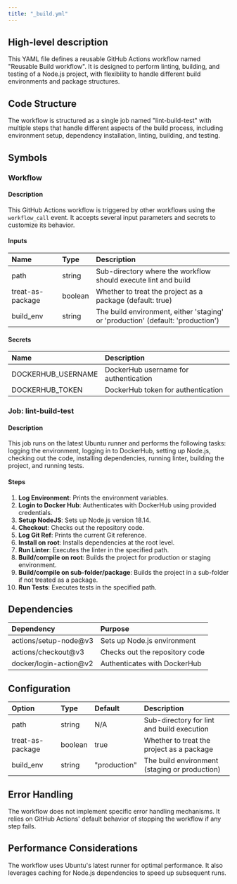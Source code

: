```yaml
---
title: "_build.yml"
---
```


## High-level description
This YAML file defines a reusable GitHub Actions workflow named "Reusable Build workflow". It is designed to perform linting, building, and testing of a Node.js project, with flexibility to handle different build environments and package structures.

## Code Structure
The workflow is structured as a single job named "lint-build-test" with multiple steps that handle different aspects of the build process, including environment setup, dependency installation, linting, building, and testing.

## Symbols

### Workflow
#### Description
This GitHub Actions workflow is triggered by other workflows using the `workflow_call` event. It accepts several input parameters and secrets to customize its behavior.

#### Inputs
| Name | Type | Description |
|:-----|:-----|:------------|
| path | string | Sub-directory where the workflow should execute lint and build |
| treat-as-package | boolean | Whether to treat the project as a package (default: true) |
| build_env | string | The build environment, either 'staging' or 'production' (default: 'production') |

#### Secrets
| Name | Description |
|:-----|:------------|
| DOCKERHUB_USERNAME | DockerHub username for authentication |
| DOCKERHUB_TOKEN | DockerHub token for authentication |

### Job: lint-build-test
#### Description
This job runs on the latest Ubuntu runner and performs the following tasks: logging the environment, logging in to DockerHub, setting up Node.js, checking out the code, installing dependencies, running linter, building the project, and running tests.

#### Steps
1. **Log Environment**: Prints the environment variables.
2. **Login to Docker Hub**: Authenticates with DockerHub using provided credentials.
3. **Setup NodeJS**: Sets up Node.js version 18.14.
4. **Checkout**: Checks out the repository code.
5. **Log Git Ref**: Prints the current Git reference.
6. **Install on root**: Installs dependencies at the root level.
7. **Run Linter**: Executes the linter in the specified path.
8. **Build/compile on root**: Builds the project for production or staging environment.
9. **Build/compile on sub-folder/package**: Builds the project in a sub-folder if not treated as a package.
10. **Run Tests**: Executes tests in the specified path.

## Dependencies
| Dependency | Purpose |
|:-----------|:--------|
| actions/setup-node@v3 | Sets up Node.js environment |
| actions/checkout@v3 | Checks out the repository code |
| docker/login-action@v2 | Authenticates with DockerHub |

## Configuration
| Option | Type | Default | Description |
|:-------|:-----|:--------|:------------|
| path | string | N/A | Sub-directory for lint and build execution |
| treat-as-package | boolean | true | Whether to treat the project as a package |
| build_env | string | "production" | The build environment (staging or production) |

## Error Handling
The workflow does not implement specific error handling mechanisms. It relies on GitHub Actions' default behavior of stopping the workflow if any step fails.

## Performance Considerations
The workflow uses Ubuntu's latest runner for optimal performance. It also leverages caching for Node.js dependencies to speed up subsequent runs.